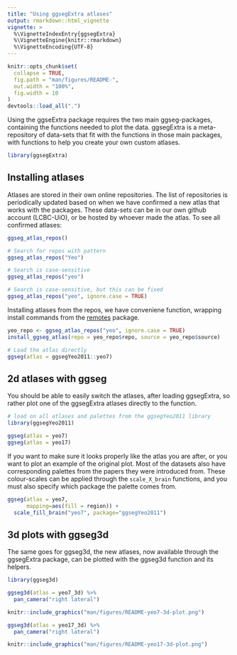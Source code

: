 ```yaml
---
title: "Using ggsegExtra atlases"
output: rmarkdown::html_vignette
vignette: >
  %\VignetteIndexEntry{ggsegExtra}
  %\VignetteEngine{knitr::rmarkdown}
  %\VignetteEncoding{UTF-8}
---
```


```r
knitr::opts_chunk$set(
  collapse = TRUE,
  fig.path = "man/figures/README-",
  out.width = "100%",
  fig.width = 10
)
devtools::load_all(".")
```

Using the ggseExtra package requires the two main ggseg-packages, containing the functions needed to plot the data. 
ggsegExtra is a meta-repository of data-sets that fit with the functions in those main packages, with functions to help you create your own custom atlases.

```r
library(ggsegExtra)
```

## Installing atlases
Atlases are stored in their own online repositories.
The list of repositories is periodically updated based on when we have confirmed a new atlas that works with the packages. 
These data-sets can be in our own github account (LCBC-UiO), or be hosted by whoever made the atlas. To see all confirmed atlases:

```r
ggseg_atlas_repos()

# Search for repos with pattern
ggseg_atlas_repos("Yeo")

# Search is case-sensitive
ggseg_atlas_repos("yeo")

# Search is case-sensitive, but this can be fixed
ggseg_atlas_repos("yeo", ignore.case = TRUE)
```

Installing atlases from the repos, we have conveniene function, wrapping install commands from the [remotes](https://github.com/r-lib/remotes) package.

```r
yeo_repo <- ggseg_atlas_repos("yeo", ignore.case = TRUE)
install_ggseg_atlas(repo = yeo_repo$repo, source = yeo_repo$source)
```

```r
# Load the atlas directly
ggseg(atlas = ggsegYeo2011::yeo7)
```


## 2d atlases with ggseg

You should be able to easily switch the atlases, after loading ggsegExtra, so rather plot one of the ggsegExtra atlases directly to the function.

```r
# load on all atlases and palettes from the ggsegYeo2011 library
library(ggsegYeo2011)

ggseg(atlas = yeo7)
ggseg(atlas = yeo17)
```

If you want to make sure it looks properly like the atlas you are after, or you want to plot an example of the original plot. 
Most of the datasets also have corresponding palettes from the papers they were introduced from.
These colour-scales can be applied through the `scale_X_brain` functions, and you must also specify which package the palette comes from. 


```r
ggseg(atlas = yeo7, 
      mapping=aes(fill = region)) +
  scale_fill_brain("yeo7", package="ggsegYeo2011")
```

## 3d plots with ggseg3d

The same goes for ggseg3d, the new atlases, now available through the ggsegExtra package, can be plotted with the ggseg3d function and its helpers. 

```r
library(ggseg3d)

ggseg3d(atlas = yeo7_3d) %>% 
  pan_camera("right lateral")
```

<!-- ```{r "orca1", include=FALSE} -->
<!-- library(ggseg3d) -->

<!-- p <- ggseg3d(atlas = yeo7_3d) %>% -->
<!--   pan_camera("right lateral") %>% -->
<!--   plotly::add_annotations( text="Screen capture", -->
<!--                   legendtitle=TRUE, showarrow=FALSE, -->
<!--                   font = list(color = "#000000b4", -->
<!--                               family = 'sans serif', -->
<!--                               size = 50)) -->
<!-- plotly::orca(p, "man/figures/README-yeo7-3d-plot.png") -->
<!-- ``` -->

```r
knitr::include_graphics("man/figures/README-yeo7-3d-plot.png")
```


```r
ggseg3d(atlas = yeo17_3d) %>% 
  pan_camera("right lateral")
```

<!-- ```{r "orca2", include=FALSE} -->
<!-- p <- ggseg3d(atlas = yeo17_3d) %>% -->
<!--   pan_camera("right lateral") %>% -->
<!--   plotly::add_annotations( text="Screen capture", -->
<!--                   legendtitle=TRUE, showarrow=FALSE, -->
<!--                   font = list(color = "#000000b4", -->
<!--                               family = 'sans serif', -->
<!--                               size = 50)) -->
<!-- plotly::orca(p, "man/figures/README-yeo17-3d-plot.png") -->
<!-- ``` -->

```r
knitr::include_graphics("man/figures/README-yeo17-3d-plot.png")
```

